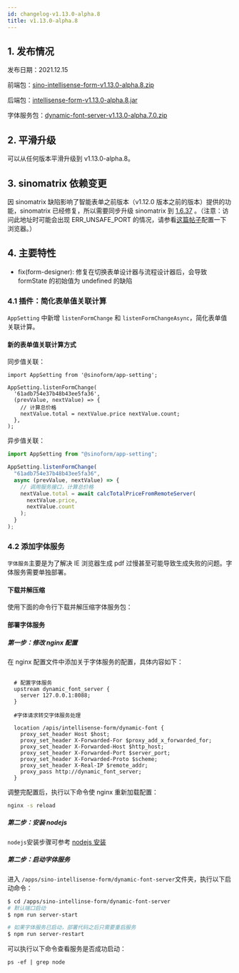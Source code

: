 ```yaml
---
id: changelog-v1.13.0-alpha.8
title: v1.13.0-alpha.8
---
```



## 1. 发布情况

发布日期：2021.12.15

前端包：[sino-intellisense-form-v1.13.0-alpha.8.zip](http://sino-intellisense-form.oss-cn-beijing.aliyuncs.com/v1.13.0-alpha.8/sino-intellisense-form-v1.13.0-alpha.8.zip)

后端包：[intellisense-form-v1.13.0-alpha.8.jar](http://sino-intellisense-form.oss-cn-beijing.aliyuncs.com/v1.13.0-alpha.8/intellisense-form-v1.13.0-alpha.8.jar)

字体服务包：[dynamic-font-server-v1.13.0-alpha.7.0.zip](http://sino-intellisense-form.oss-cn-beijing.aliyuncs.com/v1.13.0-alpha.7/dynamic-font-server-v1.13.0-alpha.7.zip)

## 2. 平滑升级

可以从任何版本平滑升级到 v1.13.0-alpha.8。

## 3. sinomatrix 依赖变更

因 sinomatrix 缺陷影响了智能表单之前版本（v1.12.0 版本之前的版本）提供的功能，sinomatrix 已经修复，所以需要同步升级 sinomatrix 到 [1.6.37](http://47.93.34.153:10080/sino-matrix/sino-matrix/blob/master/CHANGELOG.md) 。（注意：访问此地址时可能会出现 ERR_UNSAFE_PORT 的情况，请参看[这篇帖子](https://blog.csdn.net/kjcxmx/article/details/118122483)配置一下浏览器。）

## 4. 主要特性

- fix(form-designer): 修复在切换表单设计器与流程设计器后，会导致 formState 的初始值为 undefined 的缺陷

### 4.1 插件：简化表单值关联计算

`AppSetting` 中新增 `listenFormChange` 和 `listenFormChangeAsync`，简化表单值关联计算。

#### 新的表单值关联计算方式

同步值关联：

```tsx
import AppSetting from '@sinoform/app-setting';

AppSetting.listenFormChange(
  '61adb754e37b48b43ee5fa36',
  (prevValue, nextValue) => {
    // 计算总价格
    nextValue.total = nextValue.price nextValue.count;
  },
);
```

异步值关联：

```typescript
import AppSetting from "@sinoform/app-setting";

AppSetting.listenFormChange(
  "61adb754e37b48b43ee5fa36",
  async (prevValue, nextValue) => {
    // 调用服务接口，计算总价格
    nextValue.total = await calcTotalPriceFromRemoteServer(
      nextValue.price,
      nextValue.count
    );
  }
);
```

### 4.2 添加字体服务

`字体服务`主要是为了解决 IE 浏览器生成 pdf 过慢甚至可能导致生成失败的问题。字体服务需要单独部署。

#### 下载并解压缩

使用下面的命令行下载并解压缩字体服务包：

<DownloadBundleShell type="font" />

#### 部署字体服务

##### 第一步：修改 nginx 配置

在 nginx 配置文件中添加关于字体服务的配置，具体内容如下：

```nginx title="nginx.conf"

  # 配置字体服务
  upstream dynamic_font_server {
    server 127.0.0.1:8088;
  }

  #字体请求转交字体服务处理

  location /apis/intellisense-form/dynamic-font {
    proxy_set_header Host $host;
    proxy_set_header X-Forwarded-For $proxy_add_x_forwarded_for;
    proxy_set_header X-Forwarded-Host $http_host;
    proxy_set_header X-Forwarded-Port $server_port;
    proxy_set_header X-Forwarded-Proto $scheme;
    proxy_set_header X-Real-IP $remote_addr;
    proxy_pass http://dynamic_font_server;
  }
```

调整完配置后，执行以下命令使 nginx 重新加载配置：

```bash
nginx -s reload
```

##### 第二步：安装 nodejs

`nodejs`安装步骤可参考 [nodejs 安装](./deployment-nodejs.md)

##### 第二步：启动字体服务

进入 `/apps/sino-intellisense-form/dynamic-font-server`文件夹，执行以下启动命令：

```bash
$ cd /apps/sino-intellinse-form/dynamic-font-server
# 默认端口启动
$ npm run server-start

# 如果字体服务已启动，部署代码之后只需要重启服务
$ npm run server-restart
```

可以执行以下命令查看服务是否成功启动：

```shell
ps -ef | grep node
```
